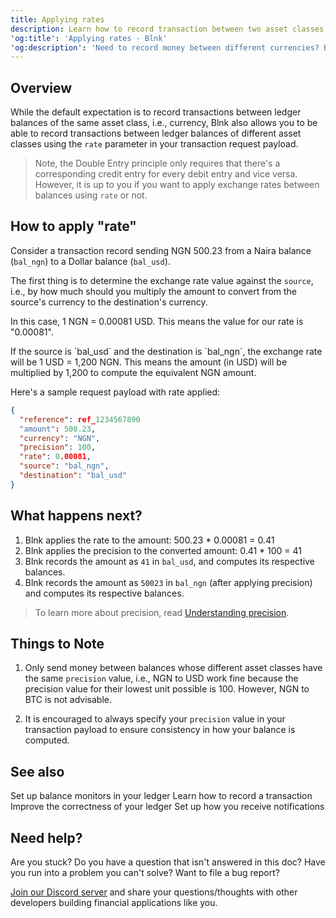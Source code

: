 ```yaml
---
title: Applying rates
description: Learn how to record transaction between two asset classes
'og:title': 'Applying rates - Blnk'
'og:description': 'Need to record money between different currencies? Blnk lets you do it seamlessly! Master the rate parameter for flawless multi-currency transactions. Explore conversion rates, precision, and supported workflows.'
---
```


## Overview

While the default expectation is to record transactions between ledger balances of the same asset class, i.e., currency, Blnk also allows you to be able to record transactions between ledger balances of different asset classes using the `rate` parameter in your transaction request payload.

>Note, the Double Entry principle only requires that there's a corresponding credit entry for every debit entry and vice versa. However, it is up to you if you want to apply exchange rates between balances using `rate` or not.

## How to apply "rate"

Consider a transaction record sending NGN 500.23 from a Naira balance (`bal_ngn`) to a Dollar balance (`bal_usd`).

The first thing is to determine the exchange rate value against the `source`, i.e., by how much should you multiply the amount to convert from the source's currency to the destination's currency.

In this case, 1 NGN = 0.00081 USD. This means the value for our rate is "0.00081".

<Note>
  If the source is `bal_usd` and the destination is `bal_ngn`, the exchange rate will be 1 USD = 1,200 NGN. This means the amount (in USD) will be multiplied by 1,200 to compute the equivalent NGN amount.
</Note>

Here's a sample request payload with rate applied:

```json request
{
  "reference": ref_1234567890
  "amount": 500.23,
  "currency": "NGN",
  "precision": 100,
  "rate": 0.00081,
  "source": "bal_ngn",
  "destination": "bal_usd"
}
```

## What happens next?

1. Blnk applies the rate to the amount: 500.23 * 0.00081 = 0.41
2. Blnk applies the precision to the converted amount: 0.41 * 100 = 41
3. Blnk records the amount as `41` in `bal_usd`, and computes its respective balances.
4. Blnk records the amount as `50023` in `bal_ngn` (after applying precision) and computes its respective balances.

>To learn more about precision, read [Understanding precision](precision).

## Things to Note

1. Only send money between balances whose different asset classes have the same `precision` value, i.e., NGN to USD work fine because the precision value for their lowest unit possible is 100. However, NGN to BTC is not advisable.

2. It is encouraged to always specify your `precision` value in your transaction payload to ensure consistency in how your balance is computed.

## See also

<CardGroup>
	<Card title="Balance monitoring" icon="book-open-cover" href="/ledger/tutorial/balance-monitoring">
		Set up balance monitors in your ledger
    </Card>
    <Card title="Record a transaction" icon="book-open-cover" href="/ledger/tutorial/record-a-transaction">
		Learn how to record a transaction
    </Card>
    <Card title="Understanding precision" icon="book-open-cover" href="/ledger/tutorial/precision">
        Improve the correctness of your ledger
    </Card>
    <Card title="Managing notifications" icon="book-open-cover" href="/intro/notifications">
	    Set up how you receive notifications
    </Card>
</CardGroup>

## Need help?

Are you stuck? Do you have a question that isn't answered in this doc? Have you run into a problem you can't solve? Want to file a bug report?

[Join our Discord server](https://discord.gg/7WNv94zPpx) and share your questions/thoughts with other developers building financial applications like you.